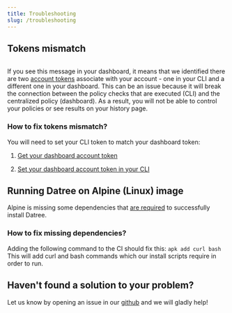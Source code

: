 ```yaml
---
title: Troubleshooting
slug: /troubleshooting
---
```


## Tokens mismatch

<img src='/img/troubleshooting/1.avif' alt='' />

If you see this message in your dashboard, it means that we identified there are two [account tokens](/setup/account-token) associate with your account - one in your CLI and a different one in your dashboard. This can be an issue because it will break the connection between the policy checks that are executed (CLI) and the centralized policy (dashboard). As a result, you will not be able to control your policies or see results on your history page.

### How to fix tokens mismatch?

You will need to set your CLI token to match your dashboard token:

1.  [Get your dashboard account token](/setup/account-token#wd-from-the-centralized-policy-dashboard)

2.  [Set your dashboard account token in your CLI](/setup/account-token#o1-overriding-account-token)

## Running Datree on Alpine (Linux) image

Alpine is missing some dependencies that [are required](https://github.com/datreeio/helm-datree/issues/22) to successfully install Datree.

### How to fix missing dependencies?

Adding the following command to the CI should fix this: `apk add curl bash`
This will add curl and bash commands which our install scripts require in order to run.

## Haven't found a solution to your problem?

Let us know by opening an issue in our [github](https://github.com/datreeio/datree) and we will gladly help!
